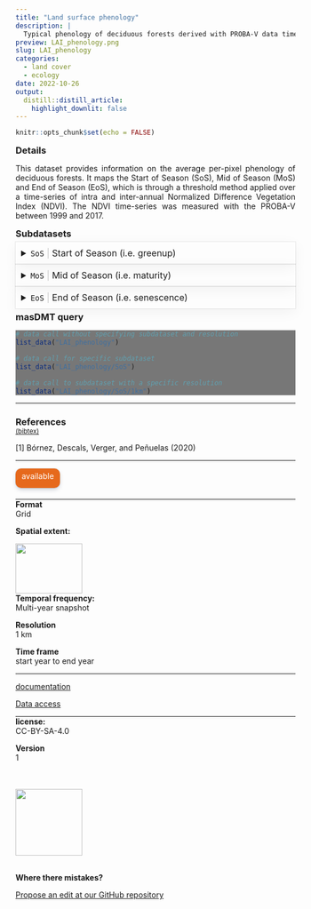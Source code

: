 ```yaml
---
title: "Land surface phenology"
description: |
  Typical phenology of deciduous forests derived with PROBA-V data time-series
preview: LAI_phenology.png
slug: LAI_phenology
categories:
  - land cover
  - ecology
date: 2022-10-26
output:
  distill::distill_article:
    highlight_downlit: false
---
```

  
```r
knitr::opts_chunk$set(echo = FALSE)
```

<div style="width=80%;margin-top:0;margin-bottom:0;">
<h3 style="margin-top:5;margin-bottom:5;">Details</h3>
<p align="justify">
This dataset provides information on the average per-pixel phenology of deciduous forests. It maps the Start of Season (SoS), Mid of Season (MoS) and End of Season (EoS), which is through a threshold method applied over a time-series of intra and inter-annual Normalized Difference Vegetation Index (NDVI). The NDVI time-series was measured with the PROBA-V between 1999 and 2017.
</p>

<h3 style="margin-top:5;margin-bottom:5;">Subdatasets</h3>
<details style='cursor:pointer;border:none;box-shadow: rgba(0, 0, 0, 0.05) 0px 6px 24px 0px, rgba(0, 0, 0, 0.08) 0px 0px 0px 1px;padding:10px;margin:0;'>
<summary style="font-size:16px;">`SoS`<span style="color:#C8C8C8;"> | </span>Start of Season (i.e. greenup)</summary>
<hr style="margin-top:0;margin-bottom:20px;">
|content|description|
|-------|-----------|
|value_range|e.g. 1...366|
</details>
<details style='cursor:pointer;border:none;box-shadow: rgba(0, 0, 0, 0.05) 0px 6px 24px 0px, rgba(0, 0, 0, 0.08) 0px 0px 0px 1px;padding:10px;margin:0;'>
<summary style="font-size:16px;">`MoS`<span style="color:#C8C8C8;"> | </span>Mid of Season (i.e. maturity)</summary>
<hr style="margin-top:0;margin-bottom:20px;">
|content|description|
|-------|-----------|
|value_range|e.g. 1...366|
</details>
<details style='cursor:pointer;border:none;box-shadow: rgba(0, 0, 0, 0.05) 0px 6px 24px 0px, rgba(0, 0, 0, 0.08) 0px 0px 0px 1px;padding:10px;margin:0;'>
<summary style="font-size:16px;">`EoS`<span style="color:#C8C8C8;"> | </span>End of Season (i.e. senescence)</summary>
<hr style="margin-top:0;margin-bottom:20px;">
|content|description|
|-------|-----------|
|value_range|e.g. 1...366|
</details>
<h3 style="margin-top:5;margin-bottom:5;">masDMT query</h3>
<div style="width=80%;margin-top:5;margin-bottom:5;background-color:#777777;">
```r
# data call without specifying subdataset and resolution
list_data("LAI_phenology")

# data call for specific subdataset 
list_data("LAI_phenology/SoS")

# data call to subdataset with a specific resolution
list_data("LAI_phenology/SoS/1km")
```
</div>
<hr style="margin-top:0;margin-bottom:0;">
<h3 style="margin-bottom:0;">References</h3>
<p style='margin-top:0;margin-bottom:5;'>
             <a target='_blank' href='https://raw.githubusercontent.com/data-catalog/main/_posts/LAI_phenology/LAI_phenology.bib' download='LAI_phenology/LAI_phenology.bibtex'><small>(bibtex)</small></a></p>
<p>[1] Bórnez, Descals, Verger, and Peñuelas (2020)</p>
<hr>
</div>

<aside>
<p style="padding:5px;margin-top:0;margin-bottom:20px;border-radius:10px;text-align:center;background:#e6691c;color:#ffffff;height:25px;width:70px;box-shadow: rgba(9, 30, 66, 0.25) 0px 4px 8px -2px, rgba(9, 30, 66, 0.08) 0px 0px 0px 1px;">available</p>
<hr style="margin-top:0;margin-bottom:0;">
<p style="margin-top:0;margin-bottom:0;">**Format**</p>
<p style="margin-top:0;">Grid</p>
<p style="margin-top:0;">**Spatial extent:**</p>
<img src="LAI_phenology_extent.png" width=120, height=90>
<p style="margin-top:0;margin-bottom:0;">**Temporal frequency:**</p>
<p style="margin-top:0;">Multi-year snapshot</p>
<p style="margin-top:0;margin-bottom:0;">**Resolution**</p>
<p style="margin-top:0;">1 km</p>
<p style="margin-top:0;margin-bottom:0;">**Time frame**</p>
<p style="margin-top:0;">start year to end year</p>
<hr style="margin-top:0;margin-bottom:0;">
<p><p style='margin-top:0;margin-bottom:0;'><a style='margin:0;padding:0;' href='https://www.sciencedirect.com/science/article/pii/S0303243419301278?via%3Dihub'>documentation</a></p></p>
<p><p style='margin-top:0;margin-bottom:0;'><a style="margin:0;padding:0;" href="mailto:carsten.meyer@idiv.de?subject=Data access request: ">Data access</a></p></p>
<hr style="margin-top:0;margin-bottom:0;">
<p style="margin-top:0;margin-bottom:0;">**license:**</p>
<p style="margin-top:0;">CC-BY-SA-4.0</p>
<p style="margin-top:0;margin-bottom:0;">**Version**</p>
<p style="margin-top:0;">1</p>
<br>
<br>
<img src="https://raw.githubusercontent.com/macroecology-society/masDMT/master/docs/sidebar_credits.png" width="120;">
<br>
<br>
<p style="margin-bottom:0;padding:0;">**Where there  mistakes?**</p>
<p><a href='https://github.com/macroecology-society/data-catalog/tree/main/_posts/LAI_phenology/LAI_phenology.yml'>Propose an edit at our GitHub repository</a></p>
</aside>
